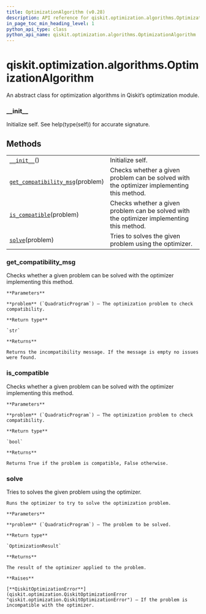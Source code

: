 ```yaml
---
title: OptimizationAlgorithm (v0.28)
description: API reference for qiskit.optimization.algorithms.OptimizationAlgorithm in qiskit v0.28
in_page_toc_min_heading_level: 1
python_api_type: class
python_api_name: qiskit.optimization.algorithms.OptimizationAlgorithm
---
```


<span id="qiskit-optimization-algorithms-optimizationalgorithm" />

# qiskit.optimization.algorithms.OptimizationAlgorithm

<Class id="qiskit.optimization.algorithms.OptimizationAlgorithm" isDedicatedPage={true} github="https://github.com/qiskit-community/qiskit-aqua/tree/stable/0.9/qiskit/optimization/algorithms/optimization_algorithm.py" signature="OptimizationAlgorithm" modifiers="class">
  An abstract class for optimization algorithms in Qiskit’s optimization module.

  ### \_\_init\_\_

  <Function id="qiskit.optimization.algorithms.OptimizationAlgorithm.__init__" signature="__init__()">
    Initialize self. See help(type(self)) for accurate signature.
  </Function>

  ## Methods

  |                                                                                                                                                                                              |                                                                                           |
  | -------------------------------------------------------------------------------------------------------------------------------------------------------------------------------------------- | ----------------------------------------------------------------------------------------- |
  | [`__init__`](#qiskit.optimization.algorithms.OptimizationAlgorithm.__init__ "qiskit.optimization.algorithms.OptimizationAlgorithm.__init__")()                                               | Initialize self.                                                                          |
  | [`get_compatibility_msg`](#qiskit.optimization.algorithms.OptimizationAlgorithm.get_compatibility_msg "qiskit.optimization.algorithms.OptimizationAlgorithm.get_compatibility_msg")(problem) | Checks whether a given problem can be solved with the optimizer implementing this method. |
  | [`is_compatible`](#qiskit.optimization.algorithms.OptimizationAlgorithm.is_compatible "qiskit.optimization.algorithms.OptimizationAlgorithm.is_compatible")(problem)                         | Checks whether a given problem can be solved with the optimizer implementing this method. |
  | [`solve`](#qiskit.optimization.algorithms.OptimizationAlgorithm.solve "qiskit.optimization.algorithms.OptimizationAlgorithm.solve")(problem)                                                 | Tries to solves the given problem using the optimizer.                                    |

  ### get\_compatibility\_msg

  <Function id="qiskit.optimization.algorithms.OptimizationAlgorithm.get_compatibility_msg" signature="get_compatibility_msg(problem)" modifiers="abstract">
    Checks whether a given problem can be solved with the optimizer implementing this method.

    **Parameters**

    **problem** (`QuadraticProgram`) – The optimization problem to check compatibility.

    **Return type**

    `str`

    **Returns**

    Returns the incompatibility message. If the message is empty no issues were found.
  </Function>

  ### is\_compatible

  <Function id="qiskit.optimization.algorithms.OptimizationAlgorithm.is_compatible" signature="is_compatible(problem)">
    Checks whether a given problem can be solved with the optimizer implementing this method.

    **Parameters**

    **problem** (`QuadraticProgram`) – The optimization problem to check compatibility.

    **Return type**

    `bool`

    **Returns**

    Returns True if the problem is compatible, False otherwise.
  </Function>

  ### solve

  <Function id="qiskit.optimization.algorithms.OptimizationAlgorithm.solve" signature="solve(problem)" modifiers="abstract">
    Tries to solves the given problem using the optimizer.

    Runs the optimizer to try to solve the optimization problem.

    **Parameters**

    **problem** (`QuadraticProgram`) – The problem to be solved.

    **Return type**

    `OptimizationResult`

    **Returns**

    The result of the optimizer applied to the problem.

    **Raises**

    [**QiskitOptimizationError**](qiskit.optimization.QiskitOptimizationError "qiskit.optimization.QiskitOptimizationError") – If the problem is incompatible with the optimizer.
  </Function>
</Class>

